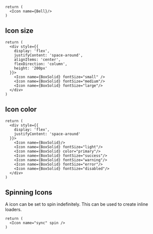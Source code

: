 <br />

<Documenter>

```preview
return (
  <Icon name={Bell}/>
)
```

</Documenter>

## Icon size

```preview
return (
  <div style={{
    display: 'flex',
    justifyContent: 'space-around',
    alignItems: 'center',
    flexDirection: 'column',
    height: '200px'
  }}>
    <Icon name={BoxSolid} fontSize="small" />
    <Icon name={BoxSolid} fontSize="medium"/>
    <Icon name={BoxSolid} fontSize="large"/>
  </div>
)
```

## Icon color

```preview
return (
  <div style={{
    display: 'flex',
    justifyContent: 'space-around'
  }}>
    <Icon name={BoxSolid}/>
    <Icon name={BoxSolid} fontSize="light"/>
    <Icon name={BoxSolid} color="primary"/>
    <Icon name={BoxSolid} fontSize="success"/>
    <Icon name={BoxSolid} fontSize="warning"/>
    <Icon name={BoxSolid} fontSize="error"/>
    <Icon name={BoxSolid} fontSize="disabled"/>
  </div>
)
```

## Spinning Icons

A icon can be set to spin indefinitely. This can be used to create inline loaders.

```preview
return (
  <Icon name="sync" spin />
)
```
